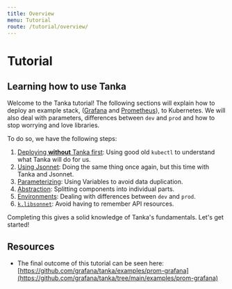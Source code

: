 ```yaml
---
title: Overview
menu: Tutorial
route: /tutorial/overview/
---
```


# Tutorial

## Learning how to use Tanka

Welcome to the Tanka tutorial!
The following sections will explain how to deploy an example stack,
([Grafana](https://hub.docker.com/r/grafana/grafana) and
[Prometheus](https://hub.docker.com/r/prom/prometheus)), to Kubernetes. We will also deal with parameters, differences between `dev` and `prod` and how to stop worrying and love libraries.

To do so, we have the following steps:

1. [Deploying **without** Tanka first](/tutorial/refresher): Using good old `kubectl` to understand what Tanka will do for us.
2. [Using Jsonnet](/tutorial/jsonnet): Doing the same thing once again, but this time with Tanka and Jsonnet.
3. [Parameterizing](/tutorial/parameters): Using Variables to avoid data duplication.
4. [Abstraction](/tutorial/abstraction): Splitting components into individual parts.
5. [Environments](/tutorial/environments): Dealing with differences between `dev` and `prod`.
6. [`k.libsonnet`](/tutorial/k-lib): Avoid having to remember API resources.

Completing this gives a solid knowledge of Tanka's fundamentals. Let's get started!

## Resources

- The final outcome of this tutorial can be seen here:
  [https://github.com/grafana/tanka/examples/prom-grafana](https://github.com/grafana/tanka/tree/main/examples/prom-grafana)


<TutorialButtons next="/tutorial/refresher"></TutorialButtons>
